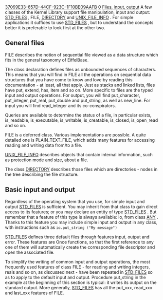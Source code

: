 [[Property:uuid|37099E33-657D-44CF-923C-1F10BE09AAFB]]
[[Property:weight|0]]
[[Property:title|Files, input, output]]
A few classes of the Kernel Library support file manipulation, input and output: [[ref:libraries/base/reference/std_files_chart|STD_FILES]] , FILE, [[ref:libraries/base/reference/directory_chart|DIRECTORY]]  and [[ref:libraries/base/reference/unix_file_info_chart|UNIX_FILE_INFO]] . For simple applications it suffices to use [[ref:libraries/base/reference/std_files_chart|STD_FILES]] , but to understand the concepts better it is preferable to look first at the other two.

==General files==

FILE describes the notion of sequential file viewed as a data structure which fits in the general taxonomy of EiffelBase.

The class declaration defines files as unbounded sequences of characters. This means that you will find in FILE all the operations on sequential data structures that you have come to know and love by reading this documentation - at least, all that apply. Just as stacks and linked lists, files have <eiffel>put</eiffel>, <eiffel>extend</eiffel>, <eiffel>has</eiffel>, <eiffel>item</eiffel> and so on. More specific to files are the typed input and output operations. For output, you will find <eiffel>put_character</eiffel>, <eiffel>put_integer</eiffel>, <eiffel>put_real</eiffel>, <eiffel>put_double</eiffel> and <eiffel>put_string</eiffel>, as well as <eiffel>new_line</eiffel>. For input you will find <eiffel>read_integer</eiffel> and its co-conspirators. 

{{caution|Note the application to input features of the command-query separation principle. <br/>
The input features such as read_integer do not by themselves return a result; they set the values of queries such as last_integer. So the normal way to read is through two operations:<br/>
&nbsp;&nbsp;&nbsp;&nbsp;&nbsp;my_file.read_integer<br/>
&nbsp;&nbsp;&nbsp;&nbsp;&nbsp;new_value :&#61; my_file.last_integer}}

Queries are available to determine the status of a file, in particular <eiffel>exists</eiffel>, <eiffel>is_readable</eiffel>, <eiffel>is_executable</eiffel>, <eiffel>is_writable</eiffel>, <eiffel>is_creatable</eiffel>, <eiffel>is_closed</eiffel>, <eiffel>is_open_read</eiffel> and so on. 

{{caution|You will notice in the flat-short form that all these queries except the first have exists as a precondition. This precondition is good for efficiency since it saves an existence test - a relatively expensive operation - when you know that a certain file exists. But it also means that if you have any doubt about the file's existence you must use the queries in the style<br/>
<eiffel>if  my_file.exists and then my_file.is_readable then ...</eiffel>}}

FILE is a deferred class. Various implementations are possible. A quite detailed one is PLAIN_TEXT_FILE, which adds many features for accessing reading and writing data from/to a file.

[[ref:libraries/base/reference/unix_file_info_chart|UNIX_FILE_INFO]]  describes objects that contain internal information, such as protection mode and size, about a file.

The class [[ref:libraries/base/reference/directory_chart|DIRECTORY]]  describes those files which are directories - nodes in the tree describing the file structure. 

==Basic input and output==

Regardless of the operating system that you use, for simple input and output [[ref:libraries/base/reference/std_files_chart|STD_FILES]]  is sufficient. You may inherit from that class to gain direct access to its features; or you may declare an entity of type [[ref:libraries/base/reference/std_files_chart|STD_FILES]] . But remember that a feature of this type is always available: io, from class [[ref:libraries/base/reference/any_chart|ANY]] . Thanks to this feature you may include simple input and output in any class, with instructions such as
<code>io.put_string ("My message")</code>

[[ref:libraries/base/reference/std_files_chart|STD_FILES]]  defines three default files through features <eiffel>input</eiffel>, <eiffel>output</eiffel> and <eiffel>error</eiffel>. These features are Once functions, so that the first reference to any one of them will automatically create the corresponding file descriptor and open the associated file.

To simplify the writing of common input and output operations, the most frequently used features of class FILE - for reading and writing integers, reals and so on, as discussed next - have been repeated in [[ref:libraries/base/reference/std_files_chart|STD_FILES]]  so as to apply to the default input and output. Procedure put_string in the example at the beginning of this section is typical: it writes its output on the standard output. More generally, [[ref:libraries/base/reference/std_files_chart|STD_FILES]]  has all the <eiffel>put_xxx</eiffel>, <eiffel>read_xxx</eiffel> and <eiffel>last_xxx</eiffel> features of FILE. 
